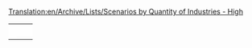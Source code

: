 [[Translation:en/Archive/Lists/Scenarios by Quantity of Industries - High]]
{{en/Scenarios by quantity of industries}}

{|
|- valign="top"
|style="border:none;background:white"|
{{en/Scenario/Chatham Islands}}

|style="border:none;background:white"|
{{en/Scenario/Europe}}

|style="border:none;background:white"|
{{en/Scenario/Italy}}

|- valign="top"
|style="border:none;background:white"|
{{en/Scenario/Lakes}}

|style="border:none;background:white"|
{{en/Scenario/United Kingdom}}

|style="border:none;background:white"|
{{en/Scenario/Jamaica}}

|- valign="top"
|style="border:none;background:white"|
{{en/Scenario/New Industries 2}}

|style="border:none;background:white"|
{{en/Scenario/Arctic Industrial 2007}}

|style="border:none;background:white"|
{{en/Scenario/Dale of Scandy}}

|- valign="top"
|style="border:none;background:white"|
{{en/Scenario/The Barrens}}

|style="border:none;background:white"|
{{en/Scenario/Verdant Islands}}

|style="border:none;background:white"|
{{en/Scenario/CarstsMonsterScenario v3}}

|- valign="top"
|style="border:none;background:white"|
{{en/Scenario/CarstsTrainingScenario v3}}

|}